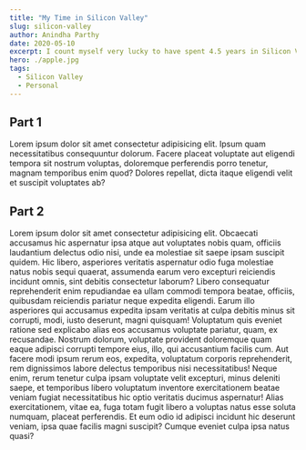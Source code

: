```yaml
---
title: "My Time in Silicon Valley"
slug: silicon-valley
author: Anindha Parthy
date: 2020-05-10
excerpt: I count myself very lucky to have spent 4.5 years in Silicon Valley. There is a great history of innovation and that DNA still permeates culture there.
hero: ./apple.jpg
tags:
  - Silicon Valley
  - Personal
---
```


## Part 1

Lorem ipsum dolor sit amet consectetur adipisicing elit. Ipsum quam necessitatibus consequuntur dolorum. Facere placeat voluptate aut eligendi tempora sit nostrum voluptas, doloremque perferendis porro tenetur, magnam temporibus enim quod? Dolores repellat, dicta itaque eligendi velit et suscipit voluptates ab?

## Part 2

Lorem ipsum dolor sit amet consectetur adipisicing elit. Obcaecati accusamus hic aspernatur ipsa atque aut voluptates nobis quam, officiis laudantium delectus odio nisi, unde ea molestiae sit saepe ipsam suscipit quidem. Hic libero, asperiores veritatis aspernatur odio fuga molestiae natus nobis sequi quaerat, assumenda earum vero excepturi reiciendis incidunt omnis, sint debitis consectetur laborum? Libero consequatur reprehenderit enim repudiandae ea ullam commodi tempora beatae, officiis, quibusdam reiciendis pariatur neque expedita eligendi. Earum illo asperiores qui accusamus expedita ipsam veritatis at culpa debitis minus sit corrupti, modi, iusto deserunt, magni quisquam! Voluptatum quis eveniet ratione sed explicabo alias eos accusamus voluptate pariatur, quam, ex recusandae. Nostrum dolorum, voluptate provident doloremque quam eaque adipisci corrupti tempore eius, illo, qui accusantium facilis cum. Aut facere modi ipsum rerum eos, expedita, voluptatum corporis reprehenderit, rem dignissimos labore delectus temporibus nisi necessitatibus! Neque enim, rerum tenetur culpa ipsam voluptate velit excepturi, minus deleniti saepe, et temporibus libero voluptatum inventore exercitationem beatae veniam fugiat necessitatibus hic optio veritatis ducimus aspernatur! Alias exercitationem, vitae ea, fuga totam fugit libero a voluptas natus esse soluta numquam, placeat perferendis. Et eum odio id adipisci incidunt hic deserunt veniam, ipsa quae facilis magni suscipit? Cumque eveniet culpa ipsa natus quasi?
